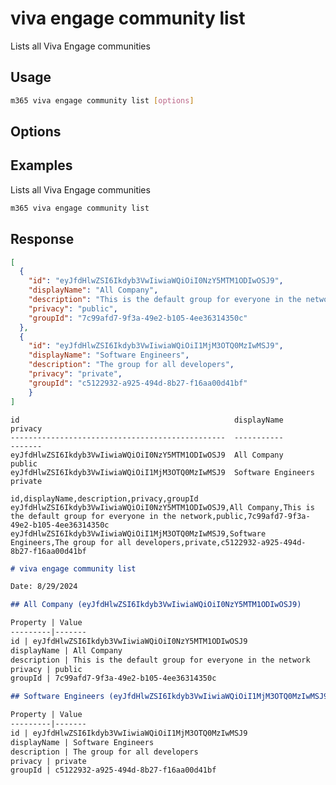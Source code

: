 
# viva engage community list

Lists all Viva Engage communities

## Usage

```sh
m365 viva engage community list [options]
```

## Options

<Global />

## Examples

Lists all Viva Engage communities

```sh
m365 viva engage community list
```

## Response

<Tabs>
  <TabItem value="JSON">

  ```json
  [
    {
      "id": "eyJfdHlwZSI6Ikdyb3VwIiwiaWQiOiI0NzY5MTM1ODIwOSJ9",
      "displayName": "All Company",
      "description": "This is the default group for everyone in the network",
      "privacy": "public",
      "groupId": "7c99afd7-9f3a-49e2-b105-4ee36314350c"
    },
    {
      "id": "eyJfdHlwZSI6Ikdyb3VwIiwiaWQiOiI1MjM3OTQ0MzIwMSJ9",
      "displayName": "Software Engineers",
      "description": "The group for all developers",
      "privacy": "private",
      "groupId": "c5122932-a925-494d-8b27-f16aa00d41bf"
      }
  ]
  ```

  </TabItem>
  <TabItem value="Text">

  ```text
  id                                                displayName         privacy
  ------------------------------------------------  -----------         -------
  eyJfdHlwZSI6Ikdyb3VwIiwiaWQiOiI0NzY5MTM1ODIwOSJ9  All Company         public
  eyJfdHlwZSI6Ikdyb3VwIiwiaWQiOiI1MjM3OTQ0MzIwMSJ9  Software Engineers  private
  ```

  </TabItem>
  <TabItem value="CSV">

  ```csv
  id,displayName,description,privacy,groupId
  eyJfdHlwZSI6Ikdyb3VwIiwiaWQiOiI0NzY5MTM1ODIwOSJ9,All Company,This is the default group for everyone in the network,public,7c99afd7-9f3a-49e2-b105-4ee36314350c
  eyJfdHlwZSI6Ikdyb3VwIiwiaWQiOiI1MjM3OTQ0MzIwMSJ9,Software Engineers,The group for all developers,private,c5122932-a925-494d-8b27-f16aa00d41bf
  ```

  </TabItem>
  <TabItem value="Markdown">

  ```md
  # viva engage community list

  Date: 8/29/2024

  ## All Company (eyJfdHlwZSI6Ikdyb3VwIiwiaWQiOiI0NzY5MTM1ODIwOSJ9)

  Property | Value
  ---------|-------
  id | eyJfdHlwZSI6Ikdyb3VwIiwiaWQiOiI0NzY5MTM1ODIwOSJ9
  displayName | All Company
  description | This is the default group for everyone in the network
  privacy | public
  groupId | 7c99afd7-9f3a-49e2-b105-4ee36314350c

  ## Software Engineers (eyJfdHlwZSI6Ikdyb3VwIiwiaWQiOiI1MjM3OTQ0MzIwMSJ9)

  Property | Value
  ---------|-------
  id | eyJfdHlwZSI6Ikdyb3VwIiwiaWQiOiI1MjM3OTQ0MzIwMSJ9
  displayName | Software Engineers
  description | The group for all developers
  privacy | private
  groupId | c5122932-a925-494d-8b27-f16aa00d41bf
```
  </TabItem>
</Tabs>